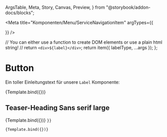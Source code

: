   ArgsTable,
  Meta,
  Story,
  Canvas,
  Preview,
} from "@storybook/addon-docs/blocks";


<Meta
  title="Komponenten/Menu/ServiceNavigationItem"
  argTypes={{
    
  }}
/>

  // You can either use a function to create DOM elements or use a plain html string!
  // return `<div>${label}</div>`;
  return item({ labelType, ...args });
};

# Button

Ein toller Einleitungstext für unsere `Label` Komponente:

<Preview withToolbar>
  <Story
    name="Wetter"
    args={{
      label: "Wetter",
      icon: "wetter"
    }}
  >
    {Template.bind({})}
  </Story>
</Preview>

<ArgsTable story="Wetter" />

## Teaser-Heading Sans serif large

<Canvas>
  <Story
    name="Verkehr"
    args={{
      label: "Verkehr",
      icon: "verkehr"
    }}
  >
    {Template.bind({})}
  </Story>
</Canvas>

<Canvas>
  <Story
    name="Verkehr mit Flyout"
    args={{
      label: "Verkehr",
      icon: "verkehr",
      flyout: {
        columns: [
          { items: [{"title": "item1.1"},{"title": "item1.2"},{"title": "item1.3"},{"title": "item1.4"}] },
          { items: [{"title": "item2.1"},{"title": "item2.2"}] }
        ]
      },
      
    }}
  >
    {Template.bind({})}
  </Story>
</Canvas>